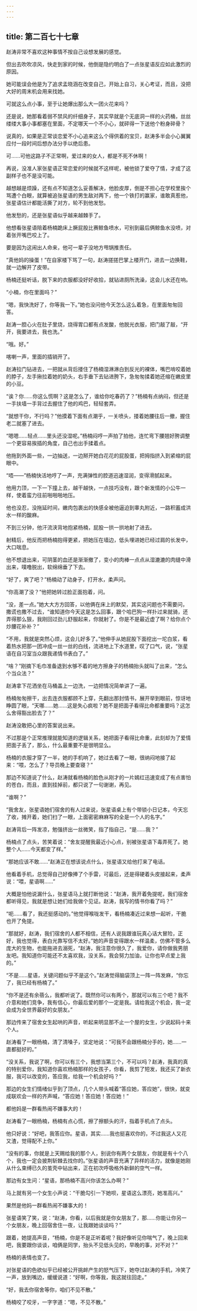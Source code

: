 ```yaml
---
---
---
```

title: 第二百七十七章
---




赵涛非常不喜欢这种事情不按自己设想发展的感觉。

但出去吹吹凉风，快走到家的时候，他倒是隐约明白了一点张星语反应如此激烈的原因。

她可能误会他是为了追求孟晓涵在改变自己，开始上自习，关心考证，而且，没把大好的周末机会用来找她。

可就这么点小事，至于让她爆出那么大一团火花来吗？

还是说，她那看着弱不禁风的纤细身子，其实早就是个无底洞一样的火药桶，丝丝缕缕大事小事都塞在里面，不定哪天一个不小心，就砰得一下送他个粉身碎骨？

说真的，如果是正常谈恋爱不小心追来这么个得供着的宝贝，赵涛多半会小心翼翼应付一段时间后想办法分手以绝后患。

可……可他这路子不正常啊，爱过来的女人，都是不死不休啊！

再说，没准人家张星语正常恋爱的时候就不这样呢，被他锁了爱夺了情，才成了这副样子也不是没可能。

越想越是烦躁，还有点不知道怎么妥善解决，他脸皮厚，倒是不担心在学校里挨个骂遭个白眼，就算被追张星语的男生敌对两下，他一个铁打的赢家，谁敢真惹他，张星语估计都能活撕了对方，轮不到他发愁。

他发愁的，还是张星语似乎越来越棘手了。

他想看张星语陪着杨楠跪床上撅屁股比赛鲸鱼喷水，可别到最后俩鲸鱼水没喷，对着张开嘴巴咬上了。

要是因为这闹出人命来，他可一辈子没地方甩锅推责任。

“真他妈的操蛋！”在自家楼下骂了一句，赵涛搓搓巴掌上楼开门，进去一边换鞋，就一边解开了皮带。

杨楠还挺听话，脱下来的衣服都没好好收拾，就钻进厕所洗澡，这会儿水还在响。

“小楠，你在里面吗？”

“嗯，我快洗好了，你等我一下。”她也没问他今天怎么这么着急，在里面匆匆回答。

赵涛一腔心火在肚子里烧，烧得胃口都有点发酸，他脱光衣服，把门敲了敲，“开开，我要进去，我也洗。”

“哦。好。”

喀喇一声，里面的插销开了。

赵涛拉门钻进去，一把就从背后搂住了杨楠湿淋淋白到反光的裸体，嘴巴啃咬着她的脖子，左手揪拉着她的奶头，右手垂下去钻进胯下，急匆匆揉着她还缩在嫩皮里的小豆。

“诶？你……你这么慌啊？这是怎么了，谁给你吃春药了？”杨楠有点纳闷，但还是一手扶墙一手背过去握住了他的鸡巴，轻轻套弄。

“就想干你，不行吗？”他摸着下面有点潮乎，一关喷头，搂着她腰往后一撤，握住老二就塞了进去。

“嗯嗯……轻点……里头还没湿呢。”杨楠闷哼一声拍了拍他，连忙弯下腰翘好胯调整一个更容易挨插的角度，自己也出手揉着点。

他拖到外面一些，一边抽送，一边掰开她白花花的屁股蛋，把拇指挤入到紧缩的屁眼中。

“唔——”杨楠快活地哼了一声，充满弹性的腔道迅速湿润，变得滑腻起来。

他用力顶，一下一下撞上去，越干越快，一点技巧没有，跟个新发情的小公牛一样，使着蛮力往前啪啪啪地压。

他也没忍，没拖延时间，嫩肉包裹出的快感全被他逼迫到睾丸附近，一路积蓄成洪水一样的酸麻。

不到三分钟，他汗流浃背地抱紧杨楠，屁股一拱一拱地射了进去。

射精后，他反而把杨楠抱得更紧，把她压在墙边，低头埋进她已经过肩的长发中，大口喘息。

他不想退出来，可阴茎的血还是渐渐撤了，变小的肉棒一点点从湿漉漉的肉缝中滑出来，噗噜脱出，软绵绵垂了下去。

“好了，爽了吧？”杨楠动了动身子，打开水，柔声问。

“你高潮了没？”他把她转过脸正面抱着，问。

“没，差一点。”她大大方方回答，以他俩在床上的默契，其实这问题也不需要问，撒谎也撒不过去，“谁知道你今天这是怎么回事，跟个哈巴狗一样扑过来就骑，还弄得那么狠，我刚回过劲儿舒服起来，你就射了。你是不是最近虚了啊？给你点个炒腰花补补？”

“不用，我就是突然心烦，这会儿好多了。”他伸手从她屁股下面挖出一坨白浆，看着热水把那一团冲成一丝一丝的白线，流进地上下水道里，叹了口气，说，“张星语在自习室当众跟我递情书表白了。”

“啥？”刚摘下毛巾准备退到水够不着的地方擦身子的杨楠抬头就叫了出来，“怎么个当众法？”

赵涛拿下花洒坐在马桶盖上一边洗，一边把情况简单讲了一遍。

杨楠匆匆擦干，出去连衣服都顾不上穿，先翻出那封情书，展开举到眼前，惊讶地睁圆了眼，“天哪……她……这是失心疯啦？她不是把面子看得比命都重要吗？这怎么舍得豁出脸去了？”

赵涛没敢把心里的答案说出来。

不过那是个正常推理就能知道的逻辑关系，她把面子看得比命重，此刻却为了爱情把面子丢了，那么，什么最重要不是很明显么。

杨楠的衣服才穿了一半，她的手机响了，她过去看了一眼，很纳闷地接了起来：“喂，怎么了？导员晚上要查寝？”

那边不知道说了什么，赵涛就看杨楠的脸色从刚才的一片嫣红迅速变成了有点害怕的苍白，而且，直到挂掉前，都只说了一句谢谢，再见。

“谁啊？”

“我舍友，张星语她们宿舍的有人过来说，张星语桌上有个带锁小日记本，今天忘了收，摊开着，她们扫了一眼，上面密密麻麻写的全是一个人的名字。”

赵涛背后一阵发凉，勉强挤出一丝微笑，指了指自己，“是……我？”

杨楠点了点头，苦笑着说：“舍友提醒我最近小心点，别被张星语下毒弄死了。她整个人……今天都变了样。”

“那她应该不敢……”赵涛正在想该说点什么，张星语又给他打来了电话。

他看着手机，总觉得自己好像捧了个手雷，可最后，还是得硬着头皮接起来，柔声说：“喂，星语啊……”

大概是怕他说漏什么，张星语马上就打断他说：“赵涛，我开着免提呢，我们宿舍都听得见，我就是想让她们给我做个见证。赵涛，我写的情书你看了吗？”

“呃……看了，我还挺感动的。”他觉得喉咙发干，看杨楠凑近过来想一起听，干脆也开了免提。

“那就好，赵涛，我们宿舍的人都不相信，还有人说我跟谁玩真心话大冒险，正好，我也觉得，表白光靠写信不太好。”她的声音变得跟水一样温柔，仿佛不管多么庞大的生物，也能拖进去溺死，“赵涛，我注意你很久了，我爱你，请你做我男朋友吧。我知道你可能还不太喜欢我，没关系，我会努力加油，让你也早点爱上我的。”

“不是……星语，关键问题似乎不是这个。”赵涛觉得脑袋顶上一阵一阵发麻，“你忘了，我已经有杨楠了。”

“你不是还有余蓓么，我都听说了。既然你可以有两个，那就可以有三个吧？我不介意和她们竞争，我有信心，你最后爱的那个一定是我。请给我这个机会，我一定会成为全世界最好的女朋友。”

那边传来了宿舍女生起哄的声音，听起来明显那不止一个屋的女生，少说起码十来个人。

赵涛看了一眼杨楠，清了清嗓子，坚定地说：“可我不会跟杨楠分手的，她……一直都挺好的。”

“没关系，我说了啊，你可以有三个，我想当第三个，不可以吗？赵涛，我真的真的特别爱你，我知道你喜欢杨楠那样的女孩子，你看，我剪了短发，我还买了新衣服，我可以改变的，答应我，给我一个机会好吗？”

那边的女生们情绪似乎到了顶点，几个人带头喊着“答应她，答应她”，很快，就变成联欢会一样的齐声喊，“答应她！答应她！答应她！”

都他妈是一群看热闹不嫌事大的！

赵涛看了一眼杨楠，杨楠有点心慌，擦了擦额头的汗，指着手机点了点头。

他只好说：“好吧，我答应你。星语，其实……我也挺喜欢你的，不过我这人又花又渣，觉得配不上你。”

“没有的事，你就是上天赐给我的那个人，别说你有两个女朋友，你就是有十个八个，我也一定会披荆斩棘去找你的。”张星语的声音充满了异样的活力，就像是她刚从什么束缚已久的茧壳中钻出来，正在初次呼吸格外新鲜的空气一样。

那边有女生问：“星语，那杨楠不高兴你该怎么办啊？”

马上就有另一个女生小声说：“干脆勾引一下她呗，星语这么漂亮，她准高兴。”

果然是他妈一群看热闹不嫌事大的！

张星语笑了笑，说：“赵涛，你看，以后我就是你女朋友了，那……你能让你另一个女朋友，晚上回宿舍住一夜，让我跟她谈谈吗？”

跟着，她提高声音，“杨楠，你是不是正听着呢？我好像听见你喘气了，晚上回来吧，我要跟你谈谈，咱俩是同学，抬头不见低头见的，早晚的事，对不对？”

杨楠的表情也变了。

对张星语的色欲似乎已经被公开挑衅产生的怒气压下，她夺过赵涛的手机，冷笑了一声，放到嘴边，缓缓说道：“好啊，你等我，我这就往回走。”

“好，我去你宿舍等你，咱们不见不散。”

杨楠咬了咬牙，一字字道：“嗯，不见不散。”
